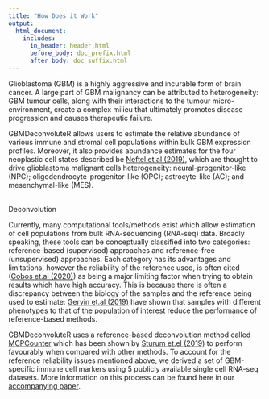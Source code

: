 ```yaml
---
title: "How Does it Work"
output:
  html_document:
    includes:
      in_header: header.html
      before_body: doc_prefix.html
      after_body: doc_suffix.html
---
```


Glioblastoma (GBM) is a highly aggressive and incurable form of brain cancer. A large part of GBM malignancy can be attributed to heterogeneity: GBM tumour cells, along with their interactions to the tumour micro-environment, create a complex milieu that ultimately promotes disease progression and causes therapeutic failure.

GBMDeconvoluteR allows users to estimate the relative abundance of various immune and stromal cell populations within bulk GBM expression profiles. Moreover, it also provides abundance estimates for the four neoplastic cell states described be [Neftel et.al (2019)](https://doi.org/10.1016/j.cell.2019.06.024), which are thought to drive glioblastoma malignant cells heterogeneity: neural-progenitor-like (NPC); oligodendrocyte-progenitor-like (OPC); astrocyte-like (AC); and mesenchymal-like (MES).
<br/>
<br/>

<div class="about_header">
  Deconvolution
</div>

Currently, many computational tools/methods exist which allow estimation of cell populations from bulk RNA-sequencing (RNA-seq) data. Broadly speaking, these tools can be conceptually classified into two categories: reference-based (supervised) approaches and reference-free (unsupervised) approaches. Each category has its advantages and limitations, however the reliability of the reference used, is often cited ([Cobos et.al (2020)](https://doi.org/10.1038/s41467-020-19015-1)) as being a major limiting factor when trying to obtain results which have high accuracy. This is because there is often a discrepancy between the biology of the samples and the reference being used to estimate: [Gervin et.al (2019)](https://doi.org/10.1186/s13148-019-0717-y) have shown that samples with different phenotypes to that of the population of interest reduce the performance of reference-based methods.

GBMDeconvoluteR uses a reference-based deconvolution method called [MCPCounter](https://doi.org/10.1186/s13059-016-1070-5) which has been shown by [Sturum et.el (2019)](https://doi.org/10.1093/bioinformatics/btz363) to perform favourably when compared with other methods. To account for the reference reliability issues mentioned above, we derived a set of GBM-specific immune cell markers using 5 publicly available single cell RNA-seq datasets. More information on this process can be found here in our [accompanying paper](https://doi.org/10.1093/neuonc/noad021).
